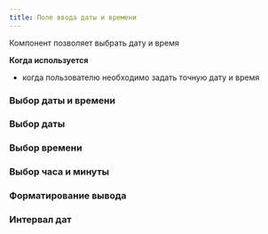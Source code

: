 ```yaml
---
title: Поле ввода даты и времени
---
```


Компонент позволяет выбрать дату и время

**Когда используется**

- когда пользователю необходимо задать точную дату и время

### Выбор даты и времени
<Sandbox height={370} projectId="uxcomponents_date_time_date_time" />

### Выбор даты
<Sandbox height={370} projectId="uxcomponents_date_time_date" />

### Выбор времени
<Sandbox height={370} projectId="uxcomponents_date_time_time" />

### Выбор часа и минуты
<Sandbox height={370} projectId="uxcomponents_date_time_hours_minutes" />

### Форматирование вывода
<Sandbox height={370} projectId="uxcomponents_date_time_format_output" />

### Интервал дат
<Sandbox height={370} projectId="uxcomponents_date_time_date_interval" />
